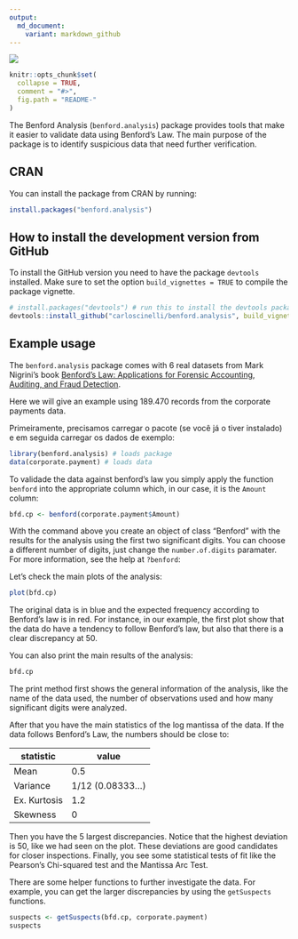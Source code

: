 ```yaml
---
output:
  md_document:
    variant: markdown_github
---
```


<!-- README.md is generated from README.Rmd. Please edit that file -->


![](http://cranlogs.r-pkg.org/badges/grand-total/benford.analysis)

```r
knitr::opts_chunk$set(
  collapse = TRUE,
  comment = "#>",
  fig.path = "README-"
)
```

The Benford Analysis (`benford.analysis`) package provides tools that make it easier to validate data using Benford's Law. The main purpose of the package is to identify suspicious data that need further verification.

## CRAN

You can install the package from CRAN by running:

```r
install.packages("benford.analysis")
```


## How to install the development version from GitHub

To install the GitHub version you need to have the package `devtools` installed. Make sure to set the option `build_vignettes = TRUE` to compile the package vignette. 

```r
# install.packages("devtools") # run this to install the devtools package
devtools::install_github("carloscinelli/benford.analysis", build_vignettes = TRUE)
```

## Example usage

The `benford.analysis` package comes with 6 real datasets from Mark Nigrini's book [Benford's Law: Applications for Forensic Accounting, Auditing, and Fraud Detection](http://www.amazon.com/gp/product/B007KG9ZAI/ref=as_li_ss_tl?ie=UTF8&camp=1789&creative=390957&creativeASIN=B007KG9ZAI&linkCode=as2&tag=analreal-20).

Here we will give an example using 189.470 records from the corporate payments data.

Primeiramente, precisamos carregar o pacote (se você já o tiver instalado) e em seguida carregar os dados de exemplo:

```r
library(benford.analysis) # loads package
data(corporate.payment) # loads data
```

To validade the data against benford's law you simply apply the function `benford` into the appropriate column which, in our case, it is the `Amount` column:

```r
bfd.cp <- benford(corporate.payment$Amount)
```


With the command above you create an object of class "Benford" with the results for the analysis using the first two significant digits. You can choose a different number of digits, just change the `number.of.digits` paramater. For more information, see the help at `?benford`:

Let's check the main plots of the analysis:

```r
plot(bfd.cp)
```

The original data is in blue and the expected frequency according to Benford's law is in red. For instance, in our example, the first plot show that the data do have a tendency to follow Benford's law, but also that there is a clear discrepancy at 50.

You can also print the main results of the analysis:

```r
bfd.cp
```

The print method first shows the general information of the analysis, like the name of the data used, the number of observations used and how many significant digits were analyzed.

After that you have the main statistics of the log mantissa of the data. If the data follows Benford's Law, the numbers should be close to:

statistic| value
---------|------
Mean| 0.5
Variance| 1/12 (0.08333…)
Ex. Kurtosis| 1.2
Skewness| 0


Then you have the 5 largest discrepancies. Notice that the highest deviation is 50, like we had seen on the plot. These deviations are good candidates for closer inspections. Finally, you see some statistical tests of fit like the Pearson's Chi-squared test and the Mantissa Arc Test.

There are some helper functions to further investigate the data. For example, you can get the larger discrepancies by using the `getSuspects` functions. 

```r
suspects <- getSuspects(bfd.cp, corporate.payment)
suspects
```